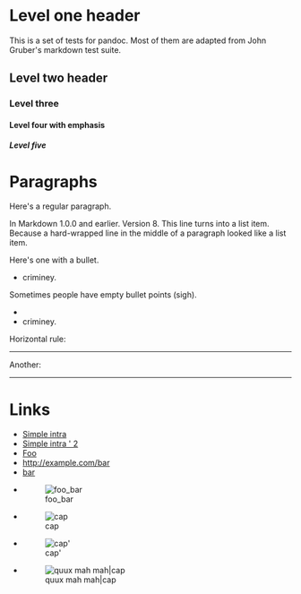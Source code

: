 = Level one header =

This is a set of tests for pandoc. Most of them are adapted from John Gruber's markdown test suite.

== Level two header ==

=== Level three ===

==== Level four with '''emphasis''' ====

===== Level five =====

= Paragraphs =

Here's a regular paragraph.

In Markdown 1.0.0 and earlier. Version
8. This line turns into a list item.
Because a hard-wrapped line in the
middle of a paragraph looked like a
list item.

Here's one with a bullet.
* criminey.

Sometimes people have empty bullet points (sigh).
*
* criminey.


Horizontal rule:

-----

Another:

------------

= Links =

* [[Simple intra]]
* [[Simple intra ' 2]]
* [[Intra | Foo]]
* http://example.com/bar
* [http://example.com/foo bar]
* [[Image:foo bar]]
* [[Image:foo bar|cap]]
* [[Image:foo bar|cap']]
* [[Image:foo bar|quux mah mah|cap]]
